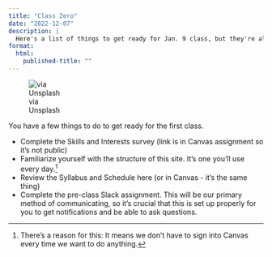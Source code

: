 ```yaml
---
title: "Class Zero"
date: "2022-12-07"
description: |
  Here's a list of things to get ready for Jan. 9 class, but they're also in Canvas if you prefer to use that method.
format: 
  html: 
    published-title: ""
---
```



::: {.g-col-3 .figure-img .img-fluid .float-end .ms-2 .me-4 style="--bs-gap: 1rem;width:30%"}
![via Unsplash](../assets/img/thumbnail.jpg){fig-alt="Picture of desk"}
::: 

You have a few things to do to get ready for the first class. 

* Complete the Skills and Interests survey  (link is in Canvas assignment so it's not public)
* Familiarize yourself with the structure of this site. It's one you'll use every day.^[There's a reason for this: It means we don't have to sign into Canvas every time we want to do anything.] 
* Review the Syllabus and Schedule here (or in Canvas - it's the same thing)
* Complete the pre-class Slack assignment. This will be our primary method of communicating, so it's crucial that this is set up properly for you to get notifications and be able to ask questions. 

